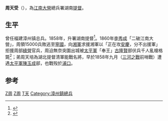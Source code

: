 '''周天受'''（{{bd||?|1860年||catIdx=Z}}），為[[江南大營|江南大營]]總兵署湖南[[提督|提督]]。

== 生平==
曾任福建漳州镇总兵。1858年，升署湖南提督<ref>{{Cite book|title=湖南通鉴 上|last=湖南省地志编纂委员会编|first=|publisher=长沙：湖南人民出版社|year=2007.08|isbn=978-7-5438-4952-5|location=|pages=241}}</ref>。1860年[[李秀成|李秀成]]「二破江南大營」，周領15000兵敗逃至[[寧國|寧國]]，向[[湘軍|湘軍]]求援湘軍以「正在攻[[安慶|安慶]]，分不出援軍」拒援周部[[綠營|綠營]]官兵，周迫無奈突圍出城被[[太平軍|太平軍]]「奉王」[[古隆賢|古隆賢]]部伏兵千人亂槍格斃<ref>{{Cite book|title=太平天国|last=黄世仲著|first=|publisher=北京：中国文史出版社|year=2003.01|isbn=7-5034-1284-4|location=|pages=309}}</ref>；弟周天培為湖北提督清軍能戰名將，早於1858年九月（[[三河之戰|三河之戰]]前哨戰）遭遇[[太平軍|太平軍]][[陳玉成|陳玉成]]部，也戰歿於[[浦口|浦口]]。

== 参考==
{{reflist}}
[[Category:清朝湖南提督|Z周]]
[[Category:太平天国战争身亡者|Z周]]
[[Category:周姓|T天]]
[[Category:漳州鎮總兵|Category:漳州鎮總兵]]